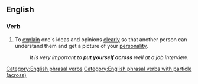 ==English==

===Verb===
{{head|en|verb}}

# {{lb|en|idiomatic}} To [[explain]] one's ideas and opinions [[clearly]] so that another person can understand them and get a picture of your [[personality]].
#: ''It is very important to '''put yourself across''' well at a job interview.''

[[Category:English phrasal verbs]]
[[Category:English phrasal verbs with particle (across)]]